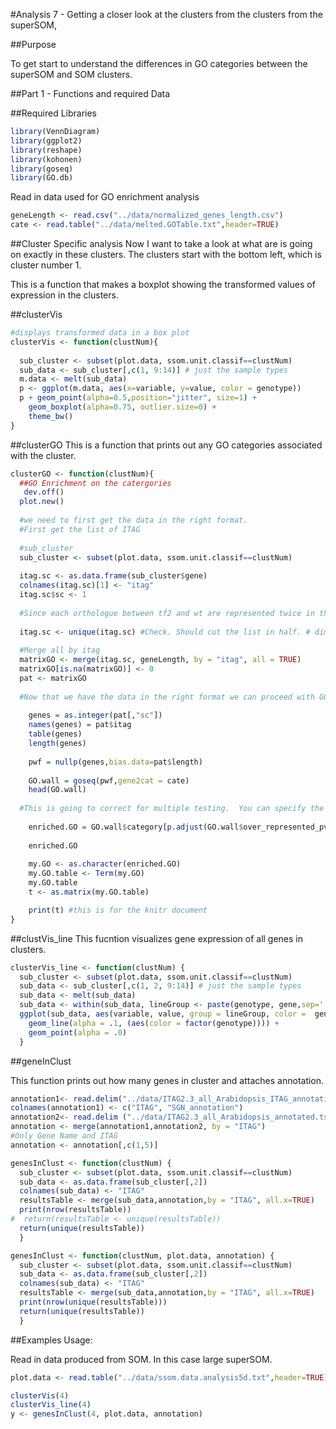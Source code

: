 #Analysis 7 - Getting a closer look at the clusters from the clusters from the superSOM, 

##Purpose

To get start to understand the differences in GO categories between the superSOM and SOM clusters. 

##Part 1 - Functions and required Data

##Required Libraries

```r
library(VennDiagram)
library(ggplot2)
library(reshape)
library(kohonen)
library(goseq)
library(GO.db)
```

Read in data used for GO enrichment analysis

```r
geneLength <- read.csv("../data/normalized_genes_length.csv")
cate <- read.table("../data/melted.GOTable.txt",header=TRUE)
```

##Cluster Specific analysis
Now I want to take a look at what are is going on exactly in these clusters. The clusters start with the bottom left, which is cluster number 1.

This is a function that makes a boxplot showing the transformed values of expression in the clusters. 

##clusterVis 

```r

#displays transformed data in a box plot 
clusterVis <- function(clustNum){
  
  sub_cluster <- subset(plot.data, ssom.unit.classif==clustNum)
  sub_data <- sub_cluster[,c(1, 9:14)] # just the sample types
  m.data <- melt(sub_data) 
  p <- ggplot(m.data, aes(x=variable, y=value, color = genotype))
  p + geom_point(alpha=0.5,position="jitter", size=1) + 
    geom_boxplot(alpha=0.75, outlier.size=0) + 
    theme_bw()
}
```

##clusterGO
This is a function that prints out any GO categories associated with the cluster.

```r

clusterGO <- function(clustNum){
  ##GO Enrichment on the catergories
   dev.off()
  plot.new()
  
  #we need to first get the data in the right format.
  #First get the list of ITAG
 
  #sub_cluster
  sub_cluster <- subset(plot.data, ssom.unit.classif==clustNum)
  
  itag.sc <- as.data.frame(sub_cluster$gene) 
  colnames(itag.sc)[1] <- "itag"
  itag.sc$sc <- 1    
 
  #Since each orthologue between tf2 and wt are represented twice in this set, we have to keep only the unique ITAGs.
  
  itag.sc <- unique(itag.sc) #Check. Should cut the list in half. # dim(itag.sc) before and after
  
  #Merge all by itag
  matrixGO <- merge(itag.sc, geneLength, by = "itag", all = TRUE)
  matrixGO[is.na(matrixGO)] <- 0
  pat <- matrixGO
  
  #Now that we have the data in the right format we can proceed with GO enrichment.
  
    genes = as.integer(pat[,"sc"])
    names(genes) = pat$itag
    table(genes)
    length(genes)
  
    pwf = nullp(genes,bias.data=pat$length)
  
    GO.wall = goseq(pwf,gene2cat = cate)
    head(GO.wall)
  
  #This is going to correct for multiple testing.  You can specify the p-value cut-off of GO categories you are interested.
  
    enriched.GO = GO.wall$category[p.adjust(GO.wall$over_represented_pvalue, method = "BH") < 0.05]
  
    enriched.GO
  
    my.GO <- as.character(enriched.GO)
    my.GO.table <- Term(my.GO)
    my.GO.table
    t <- as.matrix(my.GO.table)

    print(t) #this is for the knitr document
}
```

##clustVis_line
This fucntion visualizes gene expression of all genes in clusters. 

```r
clusterVis_line <- function(clustNum) {
  sub_cluster <- subset(plot.data, ssom.unit.classif==clustNum)
  sub_data <- sub_cluster[,c(1, 2, 9:14)] # just the sample types
  sub_data <- melt(sub_data)
  sub_data <- within(sub_data, lineGroup <- paste(genotype, gene,sep='.'))
  ggplot(sub_data, aes(variable, value, group = lineGroup, color =  genotype )) + 
    geom_line(alpha = .1, (aes(color = factor(genotype)))) + 
    geom_point(alpha = .0)
  }
```

##geneInClust 

This function prints out how many genes in cluster and attaches annotation. 
```r

annotation1<- read.delim("../data/ITAG2.3_all_Arabidopsis_ITAG_annotations.tsv", header=FALSE)  #Changed to the SGN human readable annotation
colnames(annotation1) <- c("ITAG", "SGN_annotation")
annotation2<- read.delim ("../data/ITAG2.3_all_Arabidopsis_annotated.tsv")
annotation <- merge(annotation1,annotation2, by = "ITAG")
#Only Gene Name and ITAG
annotation <- annotation[,c(1,5)]
```

```r
genesInClust <- function(clustNum) {
  sub_cluster <- subset(plot.data, ssom.unit.classif==clustNum)
  sub_data <- as.data.frame(sub_cluster[,2])
  colnames(sub_data) <- "ITAG"
  resultsTable <- merge(sub_data,annotation,by = "ITAG", all.x=TRUE)
  print(nrow(resultsTable))
#  return(resultsTable <- unique(resultsTable))
  return(unique(resultsTable))
  }

genesInClust <- function(clustNum, plot.data, annotation) {
  sub_cluster <- subset(plot.data, ssom.unit.classif==clustNum)
  sub_data <- as.data.frame(sub_cluster[,2])
  colnames(sub_data) <- "ITAG"
  resultsTable <- merge(sub_data,annotation,by = "ITAG", all.x=TRUE)
  print(nrow(unique(resultsTable)))
  return(unique(resultsTable))
  }


```

##Examples Usage:

Read in data produced from SOM. In this case large superSOM.
```r
plot.data <- read.table("../data/ssom.data.analysis5d.txt",header=TRUE)
```

```r
clusterVis(4)
clusterVis_line(4)
y <- genesInClust(4, plot.data, annotation)
```








